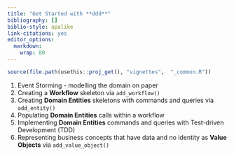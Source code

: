 ---
title: "Get Started with **ddd**"
bibliography: []
biblio-style: apalike
link-citations: yes
editor_options: 
  markdown: 
    wrap: 80
---

```{r, include = FALSE}
source(file.path(usethis::proj_get(), "vignettes",  "_common.R"))
```

<!-- dependent origination -->

1.  Event Storming - modelling the domain on paper
2.  Creating a **Workflow** skeleton via `add_workflow()`
3.  Creating **Domain Entities** skeletons with commands and queries via
    `add_entity()`
4.  Populating **Domain Entities** calls within a workflow
5.  Implementing **Domain Entities** commands and queries with Test-driven
    Development (TDD)
6.  Representing business concepts that have data and no identity as **Value
    Objects** via `add_value_object()`
